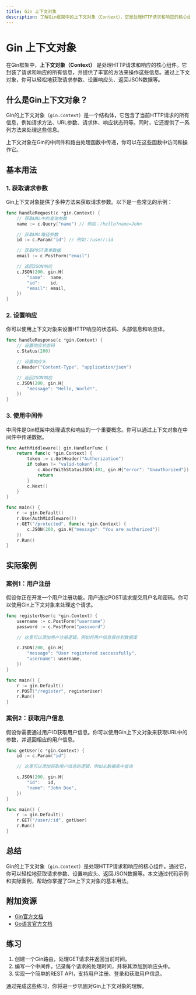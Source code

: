 ```yaml
---
title: Gin 上下文对象
description: 了解Gin框架中的上下文对象（Context），它是处理HTTP请求和响应的核心组件。本文将通过代码示例和实际案例，帮助你掌握如何使用Gin上下文对象。
---
```


# Gin 上下文对象

在Gin框架中，**上下文对象（Context）** 是处理HTTP请求和响应的核心组件。它封装了请求和响应的所有信息，并提供了丰富的方法来操作这些信息。通过上下文对象，你可以轻松地获取请求参数、设置响应头、返回JSON数据等。

## 什么是Gin上下文对象？

Gin的上下文对象（`gin.Context`）是一个结构体，它包含了当前HTTP请求的所有信息，例如请求方法、URL参数、请求体、响应状态码等。同时，它还提供了一系列方法来处理这些信息。

上下文对象在Gin的中间件和路由处理函数中传递，你可以在这些函数中访问和操作它。

## 基本用法

### 1. 获取请求参数

Gin上下文对象提供了多种方法来获取请求参数。以下是一些常见的示例：

```go
func handleRequest(c *gin.Context) {
    // 获取URL中的查询参数
    name := c.Query("name") // 例如：/hello?name=John

    // 获取URL路径参数
    id := c.Param("id") // 例如：/user/:id

    // 获取POST表单数据
    email := c.PostForm("email")

    // 返回JSON响应
    c.JSON(200, gin.H{
        "name":  name,
        "id":    id,
        "email": email,
    })
}
```

### 2. 设置响应

你可以使用上下文对象来设置HTTP响应的状态码、头部信息和响应体。

```go
func handleResponse(c *gin.Context) {
    // 设置响应状态码
    c.Status(200)

    // 设置响应头
    c.Header("Content-Type", "application/json")

    // 返回JSON响应
    c.JSON(200, gin.H{
        "message": "Hello, World!",
    })
}
```

### 3. 使用中间件

中间件是Gin框架中处理请求和响应的一个重要概念。你可以通过上下文对象在中间件中传递数据。

```go
func AuthMiddleware() gin.HandlerFunc {
    return func(c *gin.Context) {
        token := c.GetHeader("Authorization")
        if token != "valid-token" {
            c.AbortWithStatusJSON(401, gin.H{"error": "Unauthorized"})
            return
        }
        c.Next()
    }
}

func main() {
    r := gin.Default()
    r.Use(AuthMiddleware())
    r.GET("/protected", func(c *gin.Context) {
        c.JSON(200, gin.H{"message": "You are authorized"})
    })
    r.Run()
}
```

## 实际案例

### 案例1：用户注册

假设你正在开发一个用户注册功能，用户通过POST请求提交用户名和密码。你可以使用Gin上下文对象来处理这个请求。

```go
func registerUser(c *gin.Context) {
    username := c.PostForm("username")
    password := c.PostForm("password")

    // 这里可以添加用户注册逻辑，例如将用户信息保存到数据库

    c.JSON(200, gin.H{
        "message": "User registered successfully",
        "username": username,
    })
}

func main() {
    r := gin.Default()
    r.POST("/register", registerUser)
    r.Run()
}
```

### 案例2：获取用户信息

假设你需要通过用户ID获取用户信息。你可以使用Gin上下文对象来获取URL中的参数，并返回相应的用户信息。

```go
func getUser(c *gin.Context) {
    id := c.Param("id")

    // 这里可以添加获取用户信息的逻辑，例如从数据库中查询

    c.JSON(200, gin.H{
        "id":   id,
        "name": "John Doe",
    })
}

func main() {
    r := gin.Default()
    r.GET("/user/:id", getUser)
    r.Run()
}
```

## 总结

Gin的上下文对象（`gin.Context`）是处理HTTP请求和响应的核心组件。通过它，你可以轻松地获取请求参数、设置响应头、返回JSON数据等。本文通过代码示例和实际案例，帮助你掌握了Gin上下文对象的基本用法。

## 附加资源

- [Gin官方文档](https://gin-gonic.com/docs/)
- [Go语言官方文档](https://golang.org/doc/)

## 练习

1. 创建一个Gin路由，处理GET请求并返回当前时间。
2. 编写一个中间件，记录每个请求的处理时间，并将其添加到响应头中。
3. 实现一个简单的REST API，支持用户注册、登录和获取用户信息。

通过完成这些练习，你将进一步巩固对Gin上下文对象的理解。